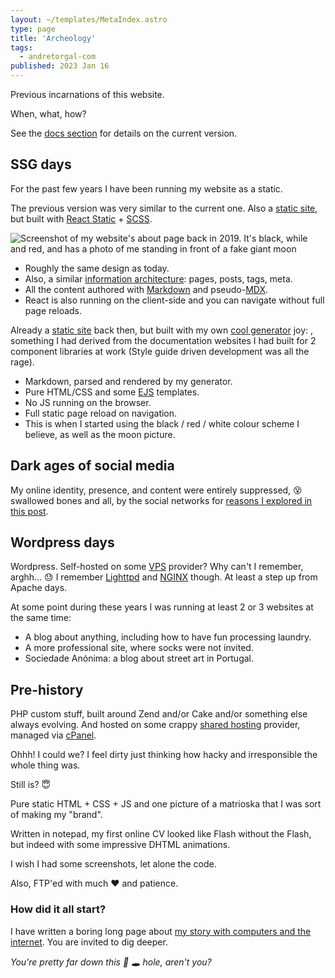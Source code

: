 ```yaml
---
layout: ~/templates/MetaIndex.astro
type: page
title: 'Archeology'
tags:
  - andretorgal-com
published: 2023 Jan 16
---
```


<Abstract>

Previous incarnations of this website.

When, what, how?

See the [docs section](/meta/docs/) for details on the current version.

</Abstract>

## SSG days

For the past few years I have been running my website as a static.

<Year y="2019-2022" />

The previous version was very similar to the current one. Also a [static site](/tags/ssg), but built with [React Static](/meta/records/rejected/react-static) + [SCSS](/meta/records/rejected/styling-sass-post-css).

![Screenshot of my website's about page back in 2019. It's black, while and red, and has a photo of me standing in front of a fake giant moon](../../posts/2019-06/media/andretorgal-com-2019.png)

- Roughly the same design as today.
- Also, a similar [information architecture](/meta/docs/information-architecture): pages, posts, tags, meta.
- All the content authored with [Markdown](/tags/markdown) and pseudo-[MDX](/tags/mdx).
- React is also running on the client-side and you can navigate without full page reloads.

<Year y="2016-2019" />

Already a [static site](/tags/ssg) back then, but built with my own [cool generator](https://github.com/andrezero/guay) joy: , something I had derived from the documentation websites I had built for 2 component libraries at work (Style guide driven development was all the rage).

- Markdown, parsed and rendered by my generator.
- Pure HTML/CSS and some [EJS](https://ejs.co/) templates.
- No JS running on the browser.
- Full static page reload on navigation.
- This is when I started using the black / red / white colour scheme I believe, as well as the moon picture.

## Dark ages of social media

<Year y="2009-2016" />

My online identity, presence, and content were entirely suppressed, :dizzy_face: swallowed bones and all, by the social networks for [reasons I explored in this post](/posts/2017-01/hello-world).

## Wordpress days

<Year y="2003-2009" />

Wordpress. Self-hosted on some [VPS](https://en.wikipedia.org/wiki/Virtual_private_server) provider? Why can't I remember, arghh... :sweat: I remember [Lighttpd](https://www.lighttpd.net/) and [NGINX](https://www.nginx.com/) though. At least a step up from Apache days.

At some point during these years I was running at least 2 or 3 websites at the same time:

- A blog about anything, including how to have fun processing laundry.
- A more professional site, where socks were not invited.
- Sociedade Anónima: a blog about street art in Portugal.

## Pre-history

<Year y="2000-2002" />

PHP custom stuff, built around Zend and/or Cake and/or something else always evolving. And hosted on some crappy [shared hosting](https://en.wikipedia.org/wiki/Shared_web_hosting_service) provider, managed via [cPanel](https://en.wikipedia.org/wiki/CPanel).

Ohhh! I could we? I feel dirty just thinking how hacky and irresponsible the whole thing was.

Still is? :innocent:

<Year y="1998-2000" />

Pure static HTML + CSS + JS and one picture of a matrioska that I was sort of making my "brand".

Written in notepad, my first online CV looked like Flash without the Flash, but indeed with some impressive DHTML animations.

I wish I had some screenshots, let alone the code.

Also, FTP'ed with much :heart: and patience.

### How did it all start?

I have written a boring long page about [my story with computers and the internet](/about/story). You are invited to dig deeper.

<Note>

_You're pretty far down this :rabbit: :hole: hole, aren't you?_

</Note>
